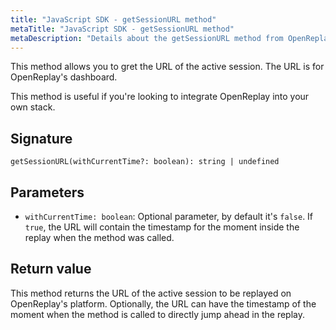 ```yaml
---
title: "JavaScript SDK - getSessionURL method"
metaTitle: "JavaScript SDK - getSessionURL method"
metaDescription: "Details about the getSessionURL method from OpenReplay's SDK"
---
```


This method allows you to gret the URL of the active session. 
The URL is for OpenReplay's dashboard.

This method is useful if you're looking to integrate OpenReplay into your own stack.

## Signature
`getSessionURL(withCurrentTime?: boolean): string | undefined`

## Parameters

- `withCurrentTime: boolean`: Optional parameter, by default it's `false`. If `true`, the URL will contain the timestamp for the moment inside the replay when the method was called.


## Return value

This method returns the URL of the active session to be replayed on OpenReplay's platform.
Optionally, the URL can have the timestamp of the moment when the method is called to directly jump ahead in the replay.

